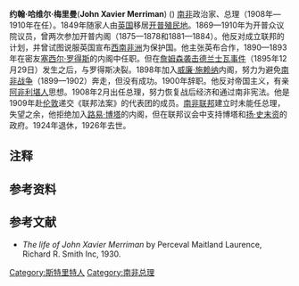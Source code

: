 {{NoteTA
|G1=PoliticiansUK
|G2=UK Places
|G3=People
|G4=Country
}}
{{Infobox Officeholder
|honorific-prefix   = [[阁下|阁下]]
|name               = 约翰·哈维尔·梅里曼<br>John Xavier Merriman
|honorific-suffix   = 
|image              = John X Merriman - Cape Prime Minister.png
|imagesize          = 250px
|alt                = Premier John Xavier Merriman
|caption            = 
|order              = 第11任
|office             = 开普殖民地总理
|term_start         = 1908年2月3日<ref>{{Cite web|url=http://paperspast.natlib.govt.nz/cgi-bin/paperspast?a=d&d=TC19080205.2.13.1.1|title=一張關於其就任總理的報紙}}</ref>
|term_end           = 1910年5月31日
|viceprimeminister  = 
|deputy             = 
|lieutenant         = 
|monarch            = [[爱德华七世|爱德华七世]]{{NoteTag|name=a|[[開普殖民地|開普殖民地]]为英国殖民地，由[[英国君主|英国君主]]统治。}}<br/>[[乔治五世|乔治五世]]{{NoteTag|name=a}}
|governor-general   = 总督
|governor_general   = 沃尔特·赫利-哈钦森<br/>
|predecessor        = 利安德·斯塔尔·詹姆森
|successor          = [[路易·博塔|路易·博塔]]<br/><small>作为[[南非总理|南非总理]]</small>
|constituency       = 
|majority           = 
|birth_date         = {{birth date|1841|3|15|df=yes}}
|birth_place        = {{GBR-1801}}[[英格兰|英格兰]][[萨默塞特|萨默塞特]]{{le|斯特利特 (萨默塞特)|Street, Somerset|斯特利特}}
|death_date         = {{death date and age|1926|8|1|1841|3|15|df=yes}}
|death_place        = {{ZAF-1912}}[[开普省|开普省]][[斯泰伦博斯|斯泰伦博斯]]
|restingplace       = 
|restingplacecoordinates = 
|birthname          = John Xavier Merriman
|nationality        = 
|party              = {{le|南非党|South African Party}}
|otherparty         = <!--For additional political affiliations-->
|spouse             = Agnes Vintcent
|relations          = 
|children           = 
|residence          = 
|alma_mater         = [[拉德利学院|拉德利学院]]
|occupation         = [[政治家|政治家]]
|profession         = 
|cabinet            = 
|committees         = 
|portfolio          = 
|religion           = 
|signature          = 
|signature_alt      = 
|website            = 
|footnotes          = 
}}
'''约翰·哈维尔·梅里曼'''('''John Xavier Merriman''') ({{bd|1841年|3月15日|1926年|8月1日|}}) [[南非|南非]]政治家、总理（1908年—1910年在任）。1849年随家人由[[英国|英国]]移居[[开普殖民地|开普殖民地]]。1869—1910年为开普众议院议员，曾两次参加开普内阁（1875—1878和1881—1884）。他反对成立联邦的计划，并曾试图说服英国宣布[[西南非洲|西南非洲]]为保护国。他主张英布合作，1890—1893年在密友[[塞西尔·罗得斯|塞西尔·罗得斯]]的内阁中任职。但在[[詹姆森突袭|詹姆森袭击德兰士瓦事件]]（1895年12月29日）发生之后，与罗得斯决裂。1898年加入[[威廉·施赖纳|威廉·施赖纳]]内阁，努力为避免[[南非战争|南非战争]]（1899—1902）奔走，但没有成功。1900年辞职。他反对帝国主义，有亲[[阿非利堪人|阿非利堪人]]思想。1908年2月出任总理，努力恢复战后经济和通过南非宪法。他是1909年赴[[伦敦|伦敦]]递交《联邦法案》的代表团的成员。[[南非联邦|南非联邦]]建立时未能任总理，失望之余，他拒绝加入[[路易·博塔|路易·博塔]]的内阁，但在联邦议会中支持博塔和[[扬·史末资|扬·史末资]]的政府。1924年退休，1926年去世。

==注释==
{{Reflist|group=註}}

==参考资料==
{{reflist}}

==参考文献==
* ''The life of John Xavier Merriman'' by Perceval Maitland Laurence, Richard R. Smith Inc, 1930.
{{1911}}

{{Authority control}}

{{DEFAULTSORT:Merriman, John X.}}
[[Category:斯特里特人|Category:斯特里特人]]
[[Category:南非总理|Category:南非总理]]